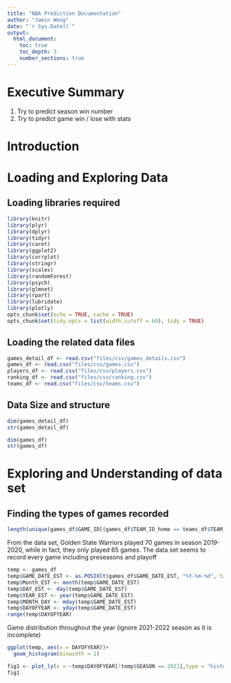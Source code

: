 ```yaml
---
title: "NBA Prediction Documentation"
author: "Jamin Wong"
date: "`r Sys.Date()`"
output: 
  html_document:
    toc: true
    toc_depth: 3
    number_sections: true
---
```


# Executive Summary
1. Try to predict season win number
2. Try to predict game win / lose with stats

# Introduction

# Loading and Exploring Data

## Loading libraries required
```r
library(knitr)
library(plyr)
library(dplyr)
library(tidyr)
library(caret)
library(ggplot2)
library(corrplot)
library(stringr)
library(scales)
library(randomForest)
library(psych)
library(glmnet)
library(rpart)
library(lubridate)
library(plotly)
opts_chunk$set(echo = TRUE, cache = TRUE)
opts_chunk$set(tidy.opts = list(width.cutoff = 60), tidy = TRUE)
```

## Loading the related data files
```r
games_detail_df <- read.csv("files/csv/games_details.csv")
games_df <- read.csv("files/csv/games.csv")
players_df <- read.csv("files/csv/players.csv")
ranking_df <- read.csv("files/csv/ranking.csv")
teams_df <- read.csv("files/csv/teams.csv")
```

## Data Size and structure
```r
dim(games_detail_df)
str(games_detail_df)

dim(games_df)
str(games_df)
```


# Exploring and Understanding of data set

## Finding the types of games recorded
```r
length(unique(games_df$GAME_ID[(games_df$TEAM_ID_home == teams_df$TEAM_ID[which(teams_df$ABBREVIATION == "GSW")] | games_df$TEAM_ID_away == teams_df$TEAM_ID[which(teams_df$ABBREVIATION == "GSW")]) & games_df$SEASON == 2019]))
```

From the data set, Golden State Warriors played 70 games in season 2019-2020, while in fact, they only played 65 games. The data set seems to record every game including preseasons and playoff

```r
temp <- games_df
temp$GAME_DATE_EST <- as.POSIXlt(games_df$GAME_DATE_EST, "%Y-%m-%d", tz = "EST")
temp$Month_EST <- month(temp$GAME_DATE_EST)
temp$DAY_EST <- day(temp$GAME_DATE_EST)
temp$YEAR_EST <- year(temp$GAME_DATE_EST)
temp$MONTH_DAY <- mday(temp$GAME_DATE_EST)
temp$DAYOFYEAR <- yday(temp$GAME_DATE_EST)
range(temp$DAYOFYEAR)
```

Game distribution throughout the year (ignore 2021-2022 season as it is incomplete)
```r
ggplot(temp, aes(x = DAYOFYEAR))+
  geom_histogram(binwidth = 1)

fig1 <- plot_ly(x = ~temp$DAYOFYEAR[!temp$SEASON == 2021],type = "histogram",nbinsx = 366)
fig1
```